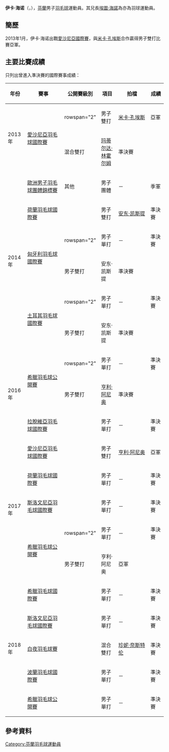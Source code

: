 {{noteTA|G1=Badminton}}
{{Infobox 羽球選手
| playername              = 伊卡·海诺<br/>{{lang|fi|Iikka Heino}}
| image                   = 
| size                    = 
| caption                 = 
| birth_name              = 
| date_of_birth           = {{birth_date_and_age|1995|1|9}}
| place_of_birth          = 
| height                  = 
| weight                  =
| event                   = 男子單打、男子雙打
| country                 = {{FIN}}
| years_started           = 
| handedness              = 
| coach                   = 
| highest_ranking         = 第74位（男雙-[[亨利·阿尼奥|阿尼奥]]）
| date_of_highest_ranking = 2017年9月7日<ref name="ranking">{{en}}[http://bwfcontent.tournamentsoftware.com/ranking/player.aspx?id=14253&player=165979 BWF World Ranking - Ranking of Iikka HEINO (88856)]</ref>
| current_ranking         = 第121位（男單）<br/>第74位（男雙-[[亨利·阿尼奥|阿尼奥]]）
| date_of_current_ranking = 2017年9月7日<ref>{{en}}[http://bwfcontent.tournamentsoftware.com/ranking/category.aspx?id=14253&category=472 BWF World Ranking - BWF世界排名榜 (9/7/2017) - Men's singles]</ref><ref>{{en}}[http://bwfcontent.tournamentsoftware.com/ranking/category.aspx?id=14253&category=474 BWF World Ranking - BWF世界排名榜 (9/7/2017) - Men's doubles] {{Wayback|url=http://bwfcontent.tournamentsoftware.com/ranking/category.aspx?id=14253&category=474 |date=20210813064938 }}</ref>
| played                  = 120勝–78負（男單）<br/>61勝–49負（男雙）<br/>24勝–23負（混雙）
| titles                  = 
| bwf_profile             = 6EAF7CDE-A9A9-4280-BD8B-881515DED4D5
| bwf_id                  = 88856
| updated                 = 2017年9月7日
}}
{{MedalTableTop}}
{{MedalSport | 男子[[羽毛球|羽毛球]]}}
{{MedalCountry | {{FIN}}}}
{{MedalCompetition | [[歐洲男女子羽毛球團體錦標賽|歐洲男女子羽毛球團體錦標賽]]}}
{{MedalBronze| [[2014年歐洲男子羽毛球團體錦標賽|2014年 巴塞爾]] | 男子團體 }}
{{MedalBottom}}
'''伊卡·海诺'''（{{lang-fi|'''Iikka Heino'''}}，{{bd|1995年|1月9日|}}），[[芬蘭|芬蘭]]男子[[羽毛球|羽毛球]]運動員。其兄長[[埃圖·海諾|埃圖·海諾]]為亦為羽球運動員。

==簡歷==
2013年1月，伊卡·海诺出戰[[2013年愛沙尼亞羽毛球國際賽|愛沙尼亞國際賽]]，與[[米卡·孔埃斯|米卡·孔埃斯]]合作贏得男子雙打比賽亞軍。

==主要比賽成績==
只列出曾進入準決賽的國際賽事成績：
{| class=wikitable style="text-align:center; font-size:small;" 
!width="50"|年份
!width="180"|賽事
!width="80"|公開賽級別
!width="60"|項目
!width="150"|拍檔
!width="50"|成績
|-
!rowspan="2"|2013年
|rowspan="2"|[[2013年愛沙尼亞羽毛球國際賽|愛沙尼亞羽毛球國際賽]]
|rowspan="2" {{BWFIS}}
|男子雙打
|[[米卡·孔埃斯|米卡·孔埃斯]]
|bgcolor="silver"|亞軍
|-
|混合雙打
|[[玛蒂尔达·林霍尔姆|玛蒂尔达·林霍尔姆]]
|bgcolor="#b8860b"|準決賽
|-
!rowspan="6"|2014年
|[[2014年歐洲男子羽毛球團體錦標賽|歐洲男子羽毛球團體錦標賽]]
|其他
|男子團體
|－
|bgcolor="#b8860b"|季軍
|-
|[[2014年荷蘭羽毛球國際賽|荷蘭羽毛球國際賽]]
|{{BWFIS}}
|男子雙打
|[[安东·凯斯提|安东·凯斯提]]
|bgcolor="#b8860b"|準決賽
|-
|rowspan="2"|[[2014年匈牙利羽毛球國際賽|匈牙利羽毛球國際賽]]
|rowspan="2" {{BWFIS}}
|男子單打
|－
|bgcolor="#b8860b"|準決賽
|-
|男子雙打
|安东·凯斯提
|bgcolor="#b8860b"|準決賽
|-
|rowspan="2"|[[2014年土耳其羽毛球國際賽|土耳其羽毛球國際賽]]
|rowspan="2" {{BWFIS}}
|男子單打
|－
|bgcolor="#b8860b"|準決賽
|-
|男子雙打
|安东·凯斯提
|bgcolor="#b8860b"|準決賽
|-
!rowspan="3"|2016年
|rowspan="2"|[[2016年希臘羽毛球公開賽|希臘羽毛球公開賽]]
|rowspan="2" {{BWFIS}}
|男子單打
|－
|bgcolor="#b8860b"|準決賽
|-
|男子雙打
|[[亨利·阿尼奥|亨利·阿尼奥]]
|bgcolor="#b8860b"|準決賽
|-
|[[2016年拉脫維亞羽毛球國際賽|拉脫維亞羽毛球國際賽]]
|{{BWFFS}}
|男子單打
|－
|bgcolor="#b8860b"|準決賽
|-
!rowspan="5"|2017年
|[[2017年愛沙尼亞羽毛球國際賽|愛沙尼亞羽毛球國際賽]]
|{{BWFIS}}
|男子雙打
|[[亨利·阿尼奥|亨利·阿尼奥]]
|bgcolor="silver"|亞軍
|-
|[[2017年荷蘭羽毛球國際賽|荷蘭羽毛球國際賽]]
|{{BWFIS}}
|男子單打
|－
|bgcolor="#b8860b"|準決賽
|-
|[[2017年斯洛文尼亞羽毛球國際賽|斯洛文尼亞羽毛球國際賽]]
|{{BWFIS}}
|男子單打
|－
|bgcolor="#b8860b"|準決賽
|-
|rowspan="2"|[[2017年希臘羽毛球公開賽|希臘羽毛球公開賽]]
|rowspan="2" {{BWFIS}}
|男子單打
|－
|bgcolor="#b8860b"|準決賽
|-
|男子雙打
|亨利·阿尼奥
|bgcolor="silver"|亞軍
|-
!rowspan="5"|2018年
|[[2018年希臘羽毛球國際賽|希臘羽毛球國際賽]]
|{{BWFFS}}
|男子單打
|－
|bgcolor="#b8860b"|準決賽
|-
|[[2018年斯洛文尼亞羽毛球國際賽|斯洛文尼亞羽毛球國際賽]]
|{{BWFIS}}
|男子單打
|－
|bgcolor="#b8860b"|準決賽
|-
|[[2018年白夜羽毛球賽|白夜羽毛球賽]]
|{{BWFIC}}
|混合雙打
|[[珍妮·奈斯特伦|珍妮·奈斯特伦]]
|bgcolor="#b8860b"|準決賽
|-
|[[2018年波蘭羽毛球國際賽|波蘭羽毛球國際賽]]
|{{BWFIS}}
|男子單打
|－
|bgcolor="#b8860b"|準決賽
|-
|[[2018年希臘羽毛球公開賽|希臘羽毛球公開賽]]
|{{BWFIS}}
|男子單打
|－
|bgcolor="#b8860b"|準決賽
|}
{{BWF賽事級別索引}}

==參考資料==
{{Reflist}}

{{DEFAULTSORT:Heino, Iikka}}
[[Category:芬蘭羽毛球運動員|Category:芬蘭羽毛球運動員]]